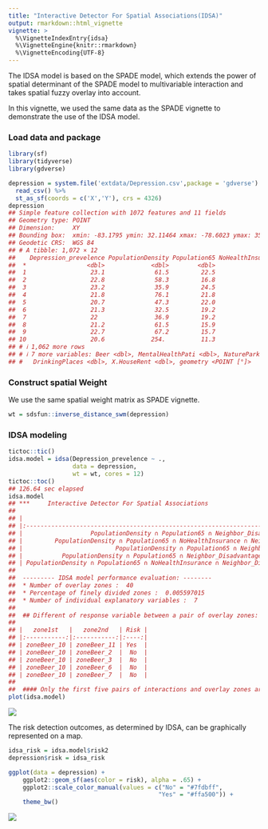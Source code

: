 ```yaml
---
title: "Interactive Detector For Spatial Associations(IDSA)"
output: rmarkdown::html_vignette
vignette: >
  %\VignetteIndexEntry{idsa}
  %\VignetteEngine{knitr::rmarkdown}
  %\VignetteEncoding{UTF-8}
---
```




The IDSA model is based on the SPADE model, which extends the power of spatial determinant of the SPADE model to multivariable interaction and takes spatial fuzzy overlay into account.

In this vignette, we used the same data as the SPADE vignette to demonstrate the use of the IDSA model.

### Load data and package


``` r
library(sf)
library(tidyverse)
library(gdverse)

depression = system.file('extdata/Depression.csv',package = 'gdverse') %>%
  read_csv() %>%
  st_as_sf(coords = c('X','Y'), crs = 4326)
depression
## Simple feature collection with 1072 features and 11 fields
## Geometry type: POINT
## Dimension:     XY
## Bounding box:  xmin: -83.1795 ymin: 32.11464 xmax: -78.6023 ymax: 35.17354
## Geodetic CRS:  WGS 84
## # A tibble: 1,072 × 12
##    Depression_prevelence PopulationDensity Population65 NoHealthInsurance Neighbor_Disadvantage
##  *                 <dbl>             <dbl>        <dbl>             <dbl>                 <dbl>
##  1                  23.1              61.5         22.5              7.98               -0.0525
##  2                  22.8              58.3         16.8             11.0                -0.254 
##  3                  23.2              35.9         24.5              9.31               -0.0540
##  4                  21.8              76.1         21.8             13.2                 0.0731
##  5                  20.7              47.3         22.0             11                   0.763 
##  6                  21.3              32.5         19.2             13.0                 0.422 
##  7                  22                36.9         19.2             10.8                 0.113 
##  8                  21.2              61.5         15.9              8.57               -0.154 
##  9                  22.7              67.2         15.7             17.8                -0.320 
## 10                  20.6             254.          11.3             12.7                 0.457 
## # ℹ 1,062 more rows
## # ℹ 7 more variables: Beer <dbl>, MentalHealthPati <dbl>, NatureParks <dbl>, Casinos <dbl>,
## #   DrinkingPlaces <dbl>, X.HouseRent <dbl>, geometry <POINT [°]>
```

### Construct spatial Weight

We use the same spatial weight matrix as SPADE vignette.


``` r
wt = sdsfun::inverse_distance_swm(depression)
```

### IDSA modeling


``` r
tictoc::tic()
idsa.model = idsa(Depression_prevelence ~ .,
                  data = depression,
                  wt = wt, cores = 12)
tictoc::toc()
## 126.64 sec elapsed
idsa.model
## ***     Interactive Detector For Spatial Associations 
## 
## |                                                                    variable                                                                     |    PID    |
## |:-----------------------------------------------------------------------------------------------------------------------------------------------:|:---------:|
## |                   PopulationDensity ∩ Population65 ∩ Neighbor_Disadvantage ∩ Beer ∩ MentalHealthPati ∩ Casinos ∩ X.HouseRent                    | 0.8309885 |
## |         PopulationDensity ∩ Population65 ∩ NoHealthInsurance ∩ Neighbor_Disadvantage ∩ Beer ∩ MentalHealthPati ∩ Casinos ∩ X.HouseRent          | 0.7851013 |
## |                          PopulationDensity ∩ Population65 ∩ Neighbor_Disadvantage ∩ Beer ∩ MentalHealthPati ∩ Casinos                           | 0.7803485 |
## |           PopulationDensity ∩ Population65 ∩ Neighbor_Disadvantage ∩ Beer ∩ MentalHealthPati ∩ Casinos ∩ DrinkingPlaces ∩ X.HouseRent           | 0.7597762 |
## | PopulationDensity ∩ Population65 ∩ NoHealthInsurance ∩ Neighbor_Disadvantage ∩ Beer ∩ MentalHealthPati ∩ Casinos ∩ DrinkingPlaces ∩ X.HouseRent | 0.7517078 |
## 
##  --------- IDSA model performance evaluation: --------
##  * Number of overlay zones :  40 
##  * Percentage of finely divided zones :  0.005597015 
##  * Number of individual explanatory variables :  7 
##  
##  ## Different of response variable between a pair of overlay zones:
## 
## |   zone1st   |   zone2nd   | Risk |
## |:-----------:|:-----------:|:----:|
## | zoneBeer_10 | zoneBeer_11 | Yes  |
## | zoneBeer_10 | zoneBeer_2  |  No  |
## | zoneBeer_10 | zoneBeer_3  |  No  |
## | zoneBeer_10 | zoneBeer_6  |  No  |
## | zoneBeer_10 | zoneBeer_7  |  No  |
## 
##  #### Only the first five pairs of interactions and overlay zones are displayed! ####
plot(idsa.model)
```

![](../man/figures/idsa/idsa_modeling-1.png)

The risk detection outcomes, as determined by IDSA, can be graphically represented on a map.


``` r
idsa_risk = idsa.model$risk2
depression$risk = idsa_risk

ggplot(data = depression) +
    ggplot2::geom_sf(aes(color = risk), alpha = .65) +
    ggplot2::scale_color_manual(values = c("No" = "#7fdbff",
                                          "Yes" = "#ffa500")) +
    theme_bw()
```

![](../man/figures/idsa/idsa_map-1.png)
